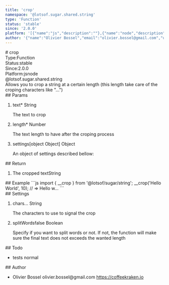 ```yaml
---
title: 'crop'
namespace: '@lotsof.sugar.shared.string'
type: 'Function'
status: 'stable'
since: '2.0.0'
platform: '[{"name":"js","description":""},{"name":"node","description":""}]'
author: '{"name":"Olivier Bossel","email":"olivier.bossel@gmail.com","url":"https://coffeekraken.io"}'
---
```

<div class="docmap-mdx">
# crop
<div class="_metas">
<div class="_type"><span class="_type-label">Type:</span><span class="_type-value">Function</span></div>
<div class="_status"><span class="_status-label">Status:</span><span class="_status-value -stable">stable</span></div>
<div class="_since"><span class="_since-label">Since:</span><span class="_since-value">2.0.0</span></div>
<div class="_platform"><span class="_platform-label">Platform:</span><span class="_platform-value -js">js</span><span class="_platform-value -node">node</span></div>
</div>
<div class="_namespace">@lotsof.sugar.shared.string</div>
<div class="_description">
Allows you to crop a string at a certain length (this length take care of the croping characters like &quot;...&quot;)
</div>
<div class="_params">
## Params
<ol class="_list">
<li class="_item">
<span class="_name">text<span class="_required">*</span></span><span class="_default"></span> <span class="_type">String</span>
<p class="_description">The text to crop</p>
</li>
<li class="_item">
<span class="_name">length<span class="_required">*</span></span><span class="_default"></span> <span class="_type">Number</span>
<p class="_description">The text length to have after the croping process</p>
</li>
<li class="_item">
<span class="_name">settings</span><span class="_default">&lsqb;object Object&rsqb;</span> <span class="_type">Object</span>
<p class="_description">An object of settings described bellow&colon;</p>
</li>
</ol>
</div>
<div class="_return">
## Return
<ol class="_list">
<li class="_item">
<span class="_description">The cropped text</span><span class="_default"></span><span class="_type">String</span>
</li>
</ol>
</div>
<div class="_examples">
## Example
```js
import { __crop } from '@lotsof/sugar/string';
__crop('Hello World', 10); // => Hello w...
```
</div>
<div class="_settings">
## Settings
<ol class="_list">
<li class="_item">
<span class="_name">chars</span><span class="_default">&period;&period;&period;</span> <span class="_type">String</span>
<p class="_description">The characters to use to signal the crop</p>
</li>
<li class="_item">
<span class="_name">splitWords</span><span class="_default">false</span> <span class="_type">Boolean</span>
<p class="_description">Specify if you want to split words or not. If not, the function will make sure the final text does not exceeds the wanted length</p>
</li>
</ol>
</div>
<div class="_todo">
## Todo
<ul class="_list">
<li class="_item">
<span class="_description">tests</span>
<span class="_priority -normal">normal</span>
</li>
</ul>
</div>
<div class="_author">
## Author
<ul class="_list">
<li class="_item">
<span class="_name">Olivier Bossel</span>
<span class="_email">olivier.bossel@gmail.com</span>
<a href="https://coffeekraken.io" target="_blank" class="_url">https://coffeekraken.io</a>
</li>
</ul>
</div>
</div>